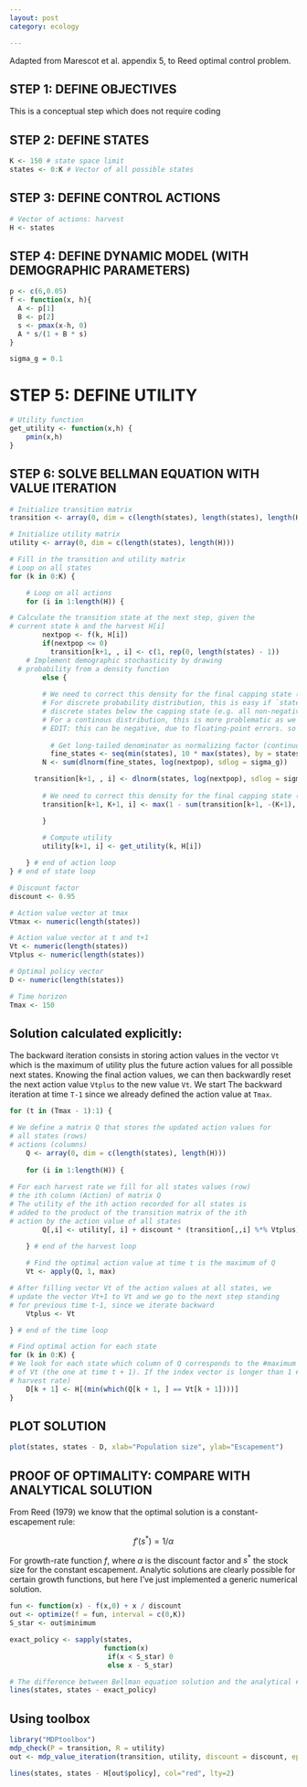 ```yaml
---
layout: post
category: ecology

---
```




Adapted from Marescot et al. appendix 5, to Reed optimal control problem.


## STEP 1: DEFINE OBJECTIVES


This is a conceptual step which does not require coding


## STEP 2: DEFINE STATES

```r
K <- 150 # state space limit
states <- 0:K # Vector of all possible states
```

## STEP 3: DEFINE CONTROL ACTIONS


```r
# Vector of actions: harvest
H <- states
```

## STEP 4: DEFINE DYNAMIC MODEL (WITH DEMOGRAPHIC PARAMETERS)

```r
p <- c(6,0.05)
f <- function(x, h){
  A <- p[1] 
  B <- p[2] 
  s <- pmax(x-h, 0)
  A * s/(1 + B * s)
}

sigma_g = 0.1

```

# STEP 5: DEFINE UTILITY

```r
# Utility function
get_utility <- function(x,h) {
	pmin(x,h)
}
```

## STEP 6: SOLVE BELLMAN EQUATION WITH VALUE ITERATION

```r
# Initialize transition matrix
transition <- array(0, dim = c(length(states), length(states), length(H)))

# Initialize utility matrix
utility <- array(0, dim = c(length(states), length(H)))
```


```r
# Fill in the transition and utility matrix
# Loop on all states
for (k in 0:K) {

	# Loop on all actions
	for (i in 1:length(H)) {

# Calculate the transition state at the next step, given the 
# current state k and the harvest H[i]
		nextpop <- f(k, H[i])
		if(nextpop <= 0)
		  transition[k+1, , i] <- c(1, rep(0, length(states) - 1))
	# Implement demographic stochasticity by drawing 
  # probability from a density function
		else {
		
		# We need to correct this density for the final capping state ("Pile on boundary")
		# For discrete probability distribution, this is easy if `states` includes all possible
		# discrete states below the capping state (e.g. all non-negative integers less than K).  
		# For a continous distribution, this is more problematic as we have to first normalize the densities.
		# EDIT: this can be negative, due to floating-point errors. so we take max(v,0) to avoid
		
		  # Get long-tailed denominator as normalizing factor (continuous distributions only):
		  fine_states <- seq(min(states), 10 * max(states), by = states[2]-states[1])
	  	N <- sum(dlnorm(fine_states, log(nextpop), sdlog = sigma_g))

  	  transition[k+1, , i] <- dlnorm(states, log(nextpop), sdlog = sigma_g) / N
  	  
  		# We need to correct this density for the final capping state ("Pile on boundary")
	  	transition[k+1, K+1, i] <- max(1 - sum(transition[k+1, -(K+1), i]), 0)

		}
		
		# Compute utility
		utility[k+1, i] <- get_utility(k, H[i])

	} # end of action loop
} # end of state loop
```


```r
# Discount factor
discount <- 0.95

# Action value vector at tmax
Vtmax <- numeric(length(states))

# Action value vector at t and t+1
Vt <- numeric(length(states))
Vtplus <- numeric(length(states))

# Optimal policy vector
D <- numeric(length(states))

# Time horizon
Tmax <- 150
```


## Solution calculated explicitly:

The backward iteration consists in storing action values in the vector `Vt` which is the maximum of
utility plus the future action values for all possible next states. Knowing the final action 
values, we can then backwardly reset the next action value `Vtplus` to the new value `Vt`. We start 
The backward iteration at time `T-1` since we already defined the action 
value at `Tmax`.

```r
for (t in (Tmax - 1):1) {

# We define a matrix Q that stores the updated action values for 
# all states (rows)
# actions (columns)
	Q <- array(0, dim = c(length(states), length(H)))
	
	for (i in 1:length(H)) {
	
# For each harvest rate we fill for all states values (row) 
# the ith column (Action) of matrix Q
# The utility of the ith action recorded for all states is 
# added to the product of the transition matrix of the ith 
# action by the action value of all states 
		Q[,i] <- utility[, i] + discount * (transition[,,i] %*% Vtplus)
	
	} # end of the harvest loop

	# Find the optimal action value at time t is the maximum of Q
	Vt <- apply(Q, 1, max)

# After filling vector Vt of the action values at all states, we 
# update the vector Vt+1 to Vt and we go to the next step standing 
# for previous time t-1, since we iterate backward
	Vtplus <- Vt

} # end of the time loop

# Find optimal action for each state
for (k in 0:K) {
# We look for each state which column of Q corresponds to the #maximum of the last updated value 
# of Vt (the one at time t + 1). If the index vector is longer than 1 #(if there is more than one optimal value we chose the minimum 
# harvest rate)
	D[k + 1] <- H[(min(which(Q[k + 1, ] == Vt[k + 1])))]
}
```




## PLOT SOLUTION

```r
plot(states, states - D, xlab="Population size", ylab="Escapement")

```




## PROOF OF OPTIMALITY: COMPARE WITH ANALYTICAL SOLUTION

From Reed (1979) we know that the optimal solution is a constant-escapement rule:

$$f'(s^*) = 1/\alpha$$

For growth-rate function $f$, where $\alpha$ is the discount factor and $s^*$ the stock size for the constant escapement.  Analytic solutions are clearly possible for certain growth functions, but here I've just implemented a generic numerical solution.

```r
fun <- function(x) - f(x,0) + x / discount
out <- optimize(f = fun, interval = c(0,K))
S_star <- out$minimum

exact_policy <- sapply(states, 
                       function(x) 
                        if(x < S_star) 0
                        else x - S_star)
```

```r
# The difference between Bellman equation solution and the analytical #solution is small:
lines(states, states - exact_policy)
```

## Using toolbox


```r
library("MDPtoolbox")
mdp_check(P = transition, R = utility)
out <- mdp_value_iteration(transition, utility, discount = discount, epsilon = 0.001, max_iter = 5e3, V0 = Vtmax)

```



```r
lines(states, states - H[out$policy], col="red", lty=2)
```